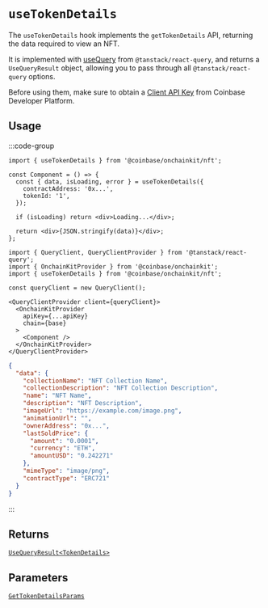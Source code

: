 # `useTokenDetails`

The `useTokenDetails` hook implements the `getTokenDetails` API, returning the data required to view an NFT.

It is implemented with [useQuery](https://tanstack.com/query/latest/docs/framework/react/reference/useQuery) from `@tanstack/react-query`, and returns a `UseQueryResult` object, allowing you to pass through all `@tanstack/react-query` options.

Before using them, make sure to obtain a [Client API Key](https://portal.cdp.coinbase.com/projects/api-keys/client-key) from Coinbase Developer Platform.

## Usage

:::code-group

```tsx twoslash [code]
import { useTokenDetails } from '@coinbase/onchainkit/nft';

const Component = () => {
  const { data, isLoading, error } = useTokenDetails({
    contractAddress: '0x...',
    tokenId: '1',
  });

  if (isLoading) return <div>Loading...</div>;
  
  return <div>{JSON.stringify(data)}</div>;
};
```

```tsx [scaffolding]
import { QueryClient, QueryClientProvider } from '@tanstack/react-query';
import { OnchainKitProvider } from '@coinbase/onchainkit';
import { useTokenDetails } from '@coinbase/onchainkit/nft';

const queryClient = new QueryClient();

<QueryClientProvider client={queryClient}>
  <OnchainKitProvider
    apiKey={...apiKey}
    chain={base}
  >
    <Component />
  </OnchainKitProvider>
</QueryClientProvider>
```

```json [return value]
{ 
  "data": {
    "collectionName": "NFT Collection Name",
    "collectionDescription": "NFT Collection Description",
    "name": "NFT Name",
    "description": "NFT Description",
    "imageUrl": "https://example.com/image.png",
    "animationUrl": "",
    "ownerAddress": "0x...",
    "lastSoldPrice": {
      "amount": "0.0001",
      "currency": "ETH",
      "amountUSD": "0.242271"
    },
    "mimeType": "image/png",
    "contractType": "ERC721"
  }
}
```

:::

## Returns

[`UseQueryResult<TokenDetails>`](/api/types#gettokendetailsresponse)

## Parameters

[`GetTokenDetailsParams`](/api/types#gettokendetailsparams)
